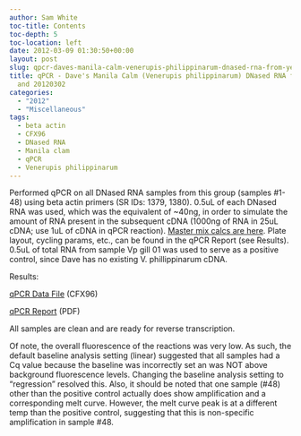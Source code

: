 ```yaml
---
author: Sam White
toc-title: Contents
toc-depth: 5
toc-location: left
date: 2012-03-09 01:30:50+00:00
layout: post
slug: qpcr-daves-manila-calm-venerupis-philippinarum-dnased-rna-from-yesterday-and-20120302
title: qPCR - Dave's Manila Calm (Venerupis philippinarum) DNased RNA from yesterday
  and 20120302
categories:
  - "2012"
  - "Miscellaneous"
tags:
  - beta actin
  - CFX96
  - DNased RNA
  - Manila clam
  - qPCR
  - Venerupis philippinarum
---
```


Performed qPCR on all DNased RNA samples from this group (samples #1-48) using beta actin primers (SR IDs: 1379, 1380). 0.5uL of each DNased RNA was used, which was the equivalent of ~40ng, in order to simulate the amount of RNA present in the subsequent cDNA (1000ng of RNA in 25uL cDNA; use 1uL of cDNA in qPCR reaction). [Master mix calcs are here](https://eagle.fish.washington.edu/Arabidopsis//Notebook%20Workup%20Files/20120308-01.jpg). Plate layout, cycling params, etc., can be found in the qPCR Report (see Results). 0.5uL of total RNA from sample Vp gill 01 was used to serve as a positive control, since Dave has no existing V. phillippinarum cDNA.

Results:

[qPCR Data File](https://eagle.fish.washington.edu/Arabidopsis/qPCR/CFX96/Roberts%20Lab_2012-03-08%2014-54-05_cc009827.pcrd) (CFX96)

[qPCR Report](https://eagle.fish.washington.edu/Arabidopsis/qPCR/CFX96/Roberts%20Lab_2012-03-08%2014-54-05_CC009827.pdf) (PDF)

All samples are clean and are ready for reverse transcription.

Of note, the overall fluorescence of the reactions was very low. As such, the default baseline analysis setting (linear) suggested that all samples had a Cq value because the baseline was incorrectly set an was NOT above background fluorescence levels. Changing the baseline analysis setting to "regression" resolved this. Also, it should be noted that one sample (#48) other than the positive control actually does show amplification and a corresponding melt curve. However, the melt curve peak is at a different temp than the positive control, suggesting that this is non-specific amplification in sample #48.
